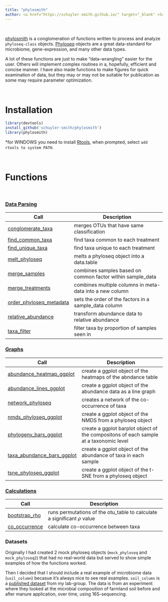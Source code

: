 ```yaml
---
title: "phylosmith"
author: <a href="https://schuyler-smith.github.io/" target="_blank" >Schuyler D. Smith</a>
---
```


<br>

<a href="https://github.com/schuyler-smith/phylosmith" targe="_blank" >phylosmith</a> is a conglomeration of functions written to process and analyze `phyloseq-class` objects. <a href="https://joey711.github.io/phyloseq/" targe="_blank" >Phyloseq</a> objects are a great data-standard for microbiome, gene-expression, and many other data types.

A lot of these functions are just to make "data-wrangling" easier for the user. Others will implement complex routines in a, hopefully, efficient and concise manner. I have also made functions to make figures for quick examination of data, but they may or may not be suitable for publication as some may require parameter optimization.

<br>

# Installation
```r
library(devtools)
install_github('schuyler-smith/phylosmith')
library(phylosmith)
```
\*for WINDOWS you need to install <a href="https://cran.r-project.org/bin/windows/Rtools/" target="_blank" >Rtools</a>, when prompted, select `add rtools to system PATH`.

<br>

# Functions

<br>

### [Data Parsing][dapa]
Call | Description
-------------------- | ------------------------------------------------------------
[conglomerate_taxa](data_parsing.html#conglomerate_taxa) | merges OTUs that have same classification
[find_common_taxa](data_parsing.html#find_common_taxa) | find taxa common to each treatment
[find_unique_taxa](data_parsing.html#find_unique_taxa) | find taxa unique to each treatment
[melt_phyloseq](data_parsing.html#melt_phyloseq) | melts a phyloseq object into a data.table
[merge_samples](data_parsing.html#merge_samples) | combines samples based on common factor within sample_data
[merge_treatments](data_parsing.html#merge_treatments) | combines multiple columns in meta-data into a new column
[order_phyloseq_metadata](data_parsing.html#order_phyloseq_metadata) | sets the order of the factors in a sample_data column
[relative_abundance](data_parsing.html#relative_abundance) | transform abundance data to relative abundance
[taxa_filter](data_parsing.html#taxa_filter) | filter taxa by proportion of samples seen in

### [Graphs][grap]
Call | Description
-------------------- | ------------------------------------------------------------
[abundance_heatmap_ggplot](graphs.html#abundance_heatmap_ggplot) | create a ggplot object of the heatmaps of the abndance table
[abundance_lines_ggplot](graphs#abundance_lines_ggplot) | create a ggplot object of the abundance data as a line graph
[network_phyloseq](graphs#network_phyloseq) | creates a network of the co-occurrence of taxa
[nmds_phyloseq_ggplot](graphs#nmds_phyloseq_ggplot)  | create a ggplot object of the NMDS from a phyloseq object
[phylogeny_bars_ggplot](graphs#phylogeny_bars_ggplot) | create a ggplot barplot object of the compositons of each sample at a taxonomic level
[taxa_abundance_bars_ggplot](graphs#taxa_abundance_bars_ggplot) | create a ggplot object of the abundance of taxa in each sample
[tsne_phyloseq_ggplot](graphs#tsne_phyloseq_ggplot)  | create a ggplot object of the t-SNE from a phyloseq object

### [Calculations][calc]
Call | Description
-------------------- | ------------------------------------------------------------
[bootstrap_rho](calculations#bootstrap_rho) | runs permutations of the otu_table to calculate a significant $\rho$ value
[co_occurrence](calculations#co_occurrence) | calculate co-occurrence between taxa

### Datasets
Originally I had created 2 mock phyloseq objects (`mock_phyloseq` and `mock_phyloseq2`) that had no real-world data but served to show simple examples of how the functions worked. 

Then I decided that I should include a real example of microbiome data (`soil_column`) becasue it's always nice to see real examples. `soil_column` is a <a href="https://www.frontiersin.org/articles/10.3389/fmicb.2018.03197/full" target="_blank" >published dataset</a>  from my lab-group. The data is from an experiment where they looked at the microbial composition of farmland soil before and after manure application, over time, using 16S-sequencing.


[dapa]:data_parsing.html
[grap]:graphs.html
[calc]:calculations.html


